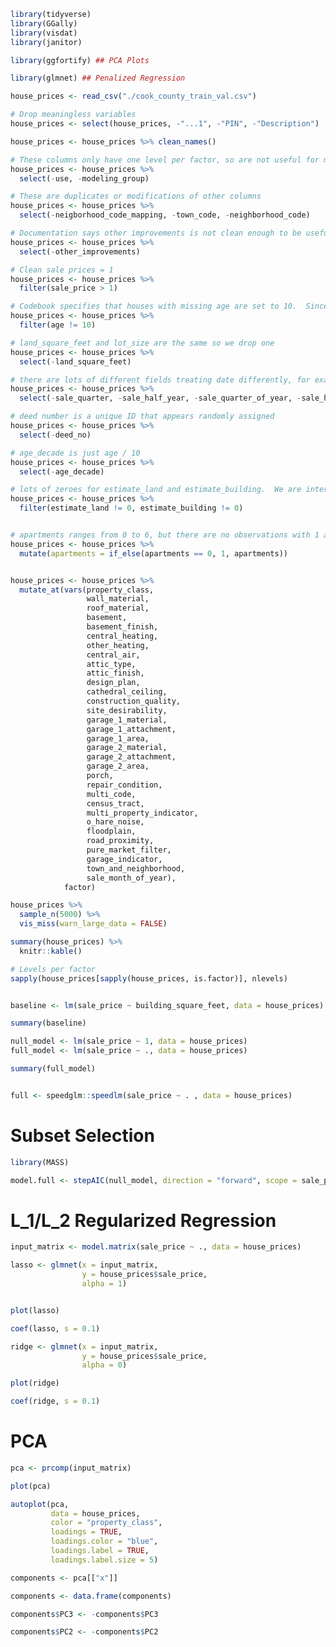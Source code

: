 ``` r
library(tidyverse)
library(GGally)
library(visdat)
library(janitor)

library(ggfortify) ## PCA Plots

library(glmnet) ## Penalized Regression

house_prices <- read_csv("./cook_county_train_val.csv")

# Drop meaningless variables
house_prices <- select(house_prices, -"...1", -"PIN", -"Description")

house_prices <- house_prices %>% clean_names()

# These columns only have one level per factor, so are not useful for modeling
house_prices <- house_prices %>%
  select(-use, -modeling_group)

# These are duplicates or modifications of other columns
house_prices <- house_prices %>%
  select(-neigborhood_code_mapping, -town_code, -neighborhood_code)

# Documentation says other improvements is not clean enough to be useful
house_prices <- house_prices %>%
  select(-other_improvements)

# Clean sale prices = 1
house_prices <- house_prices %>%
  filter(sale_price > 1)

# Codebook specifies that houses with missing age are set to 10.  Since we can't tell houses with missing age vs houses with true age 10, we decided to drop data points with age == 10.
house_prices <- house_prices %>%
  filter(age != 10)

# land_square_feet and lot_size are the same so we drop one
house_prices <- house_prices %>%
  select(-land_square_feet)

# there are lots of different fields treating date differently, for example sale month of year, sale half year, etc.  To cut down on redundant predictors, we are keeping sale year and sale month of year, as these fields contain the most information
house_prices <- house_prices %>%
  select(-sale_quarter, -sale_half_year, -sale_quarter_of_year, -sale_half_of_year)

# deed number is a unique ID that appears randomly assigned
house_prices <- house_prices %>%
  select(-deed_no)

# age_decade is just age / 10
house_prices <- house_prices %>%
  select(-age_decade)

# lots of zeroes for estimate_land and estimate_building.  We are interested in how good of a predictor of sale prices these estimates are, so we are dropping observations where these are 0
house_prices <- house_prices %>%
  filter(estimate_land != 0, estimate_building != 0)


# apartments ranges from 0 to 6, but there are no observations with 1 apartment.  We want to treat this variable as continuous, so we are transforming apartments = 0 to 1.  This means that an observation with 1 apartment is a free standing dwelling, 2+ apartments is an apartment complex.
house_prices <- house_prices %>%
  mutate(apartments = if_else(apartments == 0, 1, apartments))


house_prices <- house_prices %>%
  mutate_at(vars(property_class,
                 wall_material,
                 roof_material,
                 basement,
                 basement_finish,
                 central_heating,
                 other_heating,
                 central_air,
                 attic_type,
                 attic_finish,
                 design_plan,
                 cathedral_ceiling,
                 construction_quality,
                 site_desirability,
                 garage_1_material,
                 garage_1_attachment,
                 garage_1_area,
                 garage_2_material,
                 garage_2_attachment,
                 garage_2_area,
                 porch,
                 repair_condition,
                 multi_code,
                 census_tract,
                 multi_property_indicator,
                 o_hare_noise,
                 floodplain,
                 road_proximity,
                 pure_market_filter,
                 garage_indicator,
                 town_and_neighborhood,
                 sale_month_of_year),
            factor)
```


``` r
house_prices %>%
  sample_n(5000) %>%
  vis_miss(warn_large_data = FALSE)

summary(house_prices) %>%
  knitr::kable()

# Levels per factor
sapply(house_prices[sapply(house_prices, is.factor)], nlevels)


baseline <- lm(sale_price ~ building_square_feet, data = house_prices)

summary(baseline)

null_model <- lm(sale_price ~ 1, data = house_prices)
full_model <- lm(sale_price ~ ., data = house_prices)

summary(full_model)


full <- speedglm::speedlm(sale_price ~ . , data = house_prices)

```

# Subset Selection

``` r
library(MASS)

model.full <- stepAIC(null_model, direction = "forward", scope = sale_price ~ .)

```

# L_1/L_2 Regularized Regression

``` r
input_matrix <- model.matrix(sale_price ~ ., data = house_prices)

lasso <- glmnet(x = input_matrix,
                y = house_prices$sale_price,
                alpha = 1)


plot(lasso)

coef(lasso, s = 0.1)

ridge <- glmnet(x = input_matrix,
                y = house_prices$sale_price,
                alpha = 0)

plot(ridge)

coef(ridge, s = 0.1)
```


# PCA

``` r
pca <- prcomp(input_matrix)

plot(pca)

autoplot(pca,
         data = house_prices,
         color = "property_class",
         loadings = TRUE,
         loadings.color = "blue",
         loadings.label = TRUE,
         loadings.label.size = 5)

components <- pca[["x"]]

components <- data.frame(components)

components$PC3 <- -components$PC3

components$PC2 <- -components$PC2
```
